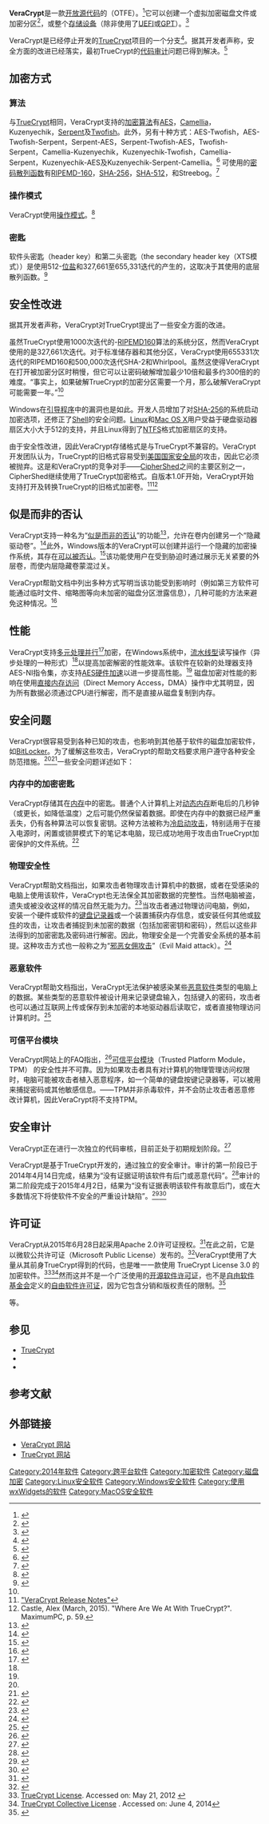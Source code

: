 {{noteTA
|G1 = IT
}}
{{Infobox software
| logo                   = VeraCrypt Logo.svg
| screenshot             = VeraCrypt screenshot.png
| caption                = VeraCrypt 1.17 （[[Windows|Windows]]平台）
| developer              = IDRIX (位於法國[[巴黎|巴黎]])<ref>{{cite web |title=Contact Us - IDRIX |url=https://www.idrix.fr/Root/mos/Contact_Us/Itemid,3/ |accessdate=16 November 2016 |archive-date=2022-04-19 |archive-url=https://web.archive.org/web/20220419184308/https://www.idrix.fr/Root/mos/Contact_Us/Itemid,3 }}</ref><!--<ref>{{cite web| title=Codeplex user page |date=7 Nov 2016 |url=https://www.codeplex.com/site/users/view/idrassi |accessdate=16 November 2016}}</ref>-->
| released               = {{Start date and age|2013|06|22}} <!-- <ref name="version-history"/> -->
| status                 = 活躍
| programming language   = [[C语言|C]]，[[C++|C++]]，[[汇编语言|汇编语言]]
| operating system       = {{plainlist|
* [[Windows_XP|Windows XP]]及更高版本
* [[Windows_Server_2003|Windows Server 2003]]–[[Windows_Server_2012|2012]]
* [[Mac_OS_X_Lion|macOS 10.7]]及更高版本
* [[Linux|Linux]]
* [[FreeBSD|FreeBSD]] }}
| language count         = 37
| language footnote      = <ref>{{cite web |url=https://veracrypt.codeplex.com/downloads/get/1382125 |title=VeraCrypt 1.0f Bundle (All files and their signatures) |publisher=IDRIX |date= |accessdate=2015-01-04 |archive-date=2015-06-03 |archive-url=https://web.archive.org/web/20150603201317/https://veracrypt.codeplex.com/downloads/get/1382125 }}</ref>
| size                   = 
| genre                  = {{link-en|硬盘加密软件|Disk encryption software}}
| license                = [[Apache_License_2.0|Apache License 2.0]] 但受限于 [[TrueCrypt|TrueCrypt License version 3.0]]<ref>{{cite web | title =VeraCrypt License | accessdate =2016-01-28 | url =https://veracrypt.codeplex.com/wikipage?title=VeraCrypt%20License | archive-date =2016-02-05 | archive-url =https://web.archive.org/web/20160205161022/https://veracrypt.codeplex.com/wikipage?title=VeraCrypt%20License }}</ref>
| website                = {{url|https://www.veracrypt.fr}}
}}

'''VeraCrypt'''是一款[[开放源代码|开放源代码]]的{{link-en|即时加密软件|on-the-fly encryption}}（OTFE）。<ref name="VeraCrypt Official Site">{{Cite web |url=https://veracrypt.codeplex.com/ |title="VeraCrypt Official Site" |access-date=2015-10-24 |archive-date=2021-03-30 |archive-url=https://web.archive.org/web/20210330110539/https://archive.codeplex.com/?p=veracrypt }}</ref>它可以创建一个虚拟加密磁盘文件或加密分区<ref name="VeraCrypt Volume">{{cite web | url=https://veracrypt.codeplex.com/wikipage?title=VeraCrypt%20Volume | title=VeraCrypt Volume | work=VeraCrypt Official Website | accessdate=February 16, 2015 | archive-date=2017-10-10 | archive-url=https://web.archive.org/web/20171010005347/https://veracrypt.codeplex.com/wikipage?title=VeraCrypt%20Volume }}</ref>，或{{link-en|预引导认证|Pre-boot authentication}}整个[[存储设备|存储设备]]（除非使用了[[UEFI|UEFI]]或[[GUID磁碟分割表|GPT]]）。<ref name="OS Supported for System Encryption">{{cite web | url=https://veracrypt.codeplex.com/wikipage?title=Supported%20Systems%20for%20System%20Encryption | title=Operating Systems Supported for System Encryption | work=VeraCrypt Official Website | accessdate=February 16, 2015 | archive-date=2017-10-10 | archive-url=https://web.archive.org/web/20171010010052/https://veracrypt.codeplex.com/wikipage?title=Supported%20Systems%20for%20System%20Encryption }}</ref>

VeraCrypt是已经停止开发的[[TrueCrypt|TrueCrypt]]项目的一个分支<ref name="VeraCrypt a Worthy TrueCrypt Alternative">{{cite web | url=http://www.esecurityplanet.com/open-source-security/veracrypt-a-worthy-truecrypt-alternative.html | title=VeraCrypt a Worthy TrueCrypt Alternative | publisher=Quinstreet Enterprise | work=eSecurity Planet | date=October 13, 2014 | accessdate=February 16, 2015 | author=Rubens, Paul | archive-date=2018-01-04 | archive-url=https://web.archive.org/web/20180104195743/http://www.esecurityplanet.com/open-source-security/veracrypt-a-worthy-truecrypt-alternative.html | dead-url=no }}</ref>。据其开发者声称，安全方面的改进已经落实，最初TrueCrypt的[[代码审计|代码审计]]问题已得到解决。<ref>{{cite web | url=http://lifehacker.com/five-best-file-encryption-tools-5677725 | title=Five Best File Encryption Tools | publisher=Gawker Media | work=Lifehacker | date=February 8, 2015 | accessdate=February 16, 2015 | author=Henry, Alan | archive-date=2022-04-23 | archive-url=https://web.archive.org/web/20220423082936/https://lifehacker.com/five-best-file-encryption-tools-5677725 }}</ref>

== 加密方式 ==

=== 算法 ===
与[[TrueCrypt|TrueCrypt]]相同，VeraCrypt支持的[[加密算法|加密算法]]有[[高级加密标准|AES]]，[[Camellia|Camellia]]，Kuzenyechik，[[Serpent|Serpent]]及[[Twofish|Twofish]]。此外，另有十种{{link-en|多重加密|Multiple encryption}}方式：AES-Twofish，AES-Twofish-Serpent，Serpent-AES，Serpent-Twofish-AES，Twofish-Serpent，Camellia-Kuzenyechik，Kuzenyechik-Twofish，Camellia-Serpent，Kuzenyechik-AES及Kuzenyechik-Serpent-Camellia。<ref>{{cite web | title =Encryption Algorithms | work =VeraCrypt Documentation | publisher =IDRIX | date =2015-01-04 | url =https://veracrypt.codeplex.com/wikipage?title=Encryption%20Algorithms | accessdate =2015-01-04 | archive-date =2015-01-05 | archive-url =https://web.archive.org/web/20150105030644/https://veracrypt.codeplex.com/wikipage?title=Encryption%20Algorithms }}</ref> 可使用的[[密碼雜湊函數|密码散列函数]]有[[RIPEMD-160|RIPEMD-160]]，[[SHA-256|SHA-256]]，[[SHA-512|SHA-512]]，{{link-en|Whirlpool（加密算法）|Whirlpool (cryptography)|Whirlpool}}和Streebog。<ref>{{cite web | title =Hash Algorithms | work =VeraCrypt Documentation | publisher =IDRIX | date = | url =https://veracrypt.codeplex.com/wikipage?title=Hash%20Algorithms | accessdate =2015-01-04 | archive-date =2015-01-05 | archive-url =https://web.archive.org/web/20150105030517/https://veracrypt.codeplex.com/wikipage?title=Hash%20Algorithms }}</ref>

=== 操作模式 ===
VeraCrypt使用{{link-en|XTS|Disk_encryption_theory#XEX-based_tweaked-codebook_mode_with_ciphertext_stealing_.28XTS.29}}[[块密码的工作模式|操作模式]]。<ref name=modes>{{cite web | title =Modes of Operation | work =VeraCrypt Documentation | publisher =IDRIX | date =2015-01-04 | url =https://veracrypt.codeplex.com/wikipage?title=Modes%20of%20Operation | accessdate =2015-01-04 | archive-date =2015-01-05 | archive-url =https://web.archive.org/web/20150105024304/https://veracrypt.codeplex.com/wikipage?title=Modes%20of%20Operation }}</ref>

=== 密匙===
软件头密匙（header key）和第二头密匙（the secondary header key（XTS模式））是使用512-[[bit|位]][[盐_(密码学)|盐]]和327,661至655,331迭代的{{link-en|PBKDF2|PBKDF2}}产生的，这取决于其使用的底层散列函数。<ref>{{cite web | title =Header Key Derivation, Salt, and Iteration Count | work =VeraCrypt Documentation | publisher =IDRIX | date =2015-01-04 | url =https://veracrypt.codeplex.com/wikipage?title=Header%20Key%20Derivation | accessdate =2015-01-04 | archive-date =2015-01-05 | archive-url =https://web.archive.org/web/20150105033629/https://veracrypt.codeplex.com/wikipage?title=Header%20Key%20Derivation }}</ref>

== 安全性改进 ==
据其开发者声称，VeraCrypt对TrueCrypt提出了一些安全方面的改进。

虽然TrueCrypt使用1000次迭代的{{link-en|PBKDF2|PBKDF2}}-[[RIPEMD160|RIPEMD160]]算法的系统分区，然而VeraCrypt使用的是327,661次迭代。对于标准储存器和其他分区，VeraCrypt使用655331次迭代的RIPEMD160和500,000次迭代SHA-2和Whirlpool。虽然这使得VeraCrypt在打开被加密分区时稍慢，但它可以让密码破解增加最少10倍和最多约300倍的的难度。“事实上，如果破解TrueCrypt的加密分区需要一个月，那么破解VeraCrypt可能需要一年。”<ref name="VeraCrypt a Worthy TrueCrypt Alternative" />

Windows在[[引导程序|引导程序]]中的漏洞也是如此。开发人员增加了对[[SHA-256|SHA-256]]的系统启动加密选项，还修正了[[Shell|Shell]]的安全问题。[[Linux|Linux]]和[[OS_X|Mac OS X]]用户受益于硬盘驱动器扇区大小大于512的支持，并且Linux得到了[[NTFS|NTFS]]格式加密扇区的支持。

由于安全性改进，因此VeraCrypt存储格式是与TrueCrypt不兼容的。VeraCrypt开发团队认为，TrueCrypt的旧格式容易受到[[美国国家安全局|美国国家安全局]]的攻击，因此它必须被抛弃。这是和VeraCrypt的竞争对手——[[CipherShed|CipherShed]]之间的主要区别之一，CipherShed继续使用了TrueCrypt加密格式。自版本1.0F开始，VeraCrypt开始支持打开及转换TrueCrypt的旧格式加密卷。<ref name="VeraCrypt Release Notes">[https:/acrypt.codeplex.com/wikipage?title=Release%20Notes "VeraCrypt Release Notes"]</ref><ref>Castle, Alex (March, 2015). "Where Are We At With TrueCrypt?". MaximumPC, p. 59.</ref>

== 似是而非的否认 ==
VeraCrypt支持一种名为“[[似是而非的否认|似是而非的否认]]”的功能<ref name=deniability>{{cite web | title =Plausible Deniability | work =VeraCrypt Documentation | publisher =IDRIX | date =2015-01-04 | url =https://veracrypt.codeplex.com/wikipage?title=Plausible%20Deniability | accessdate =2015-01-04 | archive-date =2016-01-11 | archive-url =https://web.archive.org/web/20160111120053/https://veracrypt.codeplex.com/wikipage?title=Plausible%20Deniability }}</ref>，允许在卷内创建另一个“隐藏驱动卷”。<ref>{{cite web | title =Hidden Volume | work =VeraCrypt Documentation | publisher =IDRIX | date = | url =https://veracrypt.codeplex.com/wikipage?title=Hidden%20Volume | accessdate =2015-01-04 | archive-date =2015-12-22 | archive-url =https://web.archive.org/web/20151222152103/https://veracrypt.codeplex.com/wikipage?title=Hidden%20Volume }}</ref>此外，Windows版本的VeraCrypt可以创建并运行一个隐藏的加密操作系统，其存在[[可否认式加密|可以被否认]]。<ref name=hiddenOS>{{cite web | title =Hidden Operating System | work =VeraCrypt Documentation | publisher =IDRIX | date =2014-01-04 | url =https://veracrypt.codeplex.com/wikipage?title=VeraCrypt%20Hidden%20Operating%20System | accessdate =2015-01-04 | archive-date =2015-12-22 | archive-url =https://web.archive.org/web/20151222101623/https://veracrypt.codeplex.com/wikipage?title=VeraCrypt%20Hidden%20Operating%20System }}</ref>该功能使用户在受到胁迫时通过展示无关紧要的外层卷，而使内层隐藏卷蒙混过关。

VeraCrypt帮助文档中列出多种方式写明当该功能受到影响时（例如第三方软件可能通过临时文件、缩略图等向未加密的磁盘分区泄露信息），几种可能的方法来避免这种情况。<ref name="IDRIX">{{cite web | title =Security Requirements and Precautions Pertaining to Hidden Volumes | work =VeraCrypt Documentation | publisher =IDRIX | date =2015-01-04 | url =https://veracrypt.codeplex.com/wikipage?title=Security%20Requirements%20for%20Hidden%20Volumes | accessdate =2015-01-04 | archive-date =2015-12-22 | archive-url =https://web.archive.org/web/20151222082826/https://veracrypt.codeplex.com/wikipage?title=Security%20Requirements%20for%20Hidden%20Volumes }}</ref>

== 性能 ==
VeraCrypt支持[[多元处理|多元处理]][[数据并行|并行]]<ref name=guide-1.0f>{{cite web|title=VeraCrypt User Guide|url=https://veracrypt.codeplex.com/documentation|publisher=IDRIX|date=2015-01-04|edition=1.0f|access-date=2015-10-24|archive-date=2015-12-16|archive-url=https://web.archive.org/web/20151216155649/https://veracrypt.codeplex.com/documentation}}</ref>{{Rp|63}}加密，在Windows系统中，[[流水线_(计算机)|流水线型]]读写操作（异步处理的一种形式）<ref name=guide-1.0f />{{Rp|63}}以提高加密解密的性能效率。该软件在较新的处理器支持AES-NI指令集，亦支持[[AES指令集|AES硬件加速]]以进一步提高性能。<ref name=guide-1.0f />{{Rp|64}} 磁盘加密对性能的影响在使用[[直接存储器访问|直接内存访问]]（Direct Memory Access，DMA）操作中尤其明显，因为所有数据必须通过CPU进行解密，而不是直接从磁盘复制到内存。

== 安全问题 ==

VeraCrypt很容易受到各种已知的攻击，也影响到其他基于软件的磁盘加密软件，如[[BitLocker|BitLocker]]。为了缓解这些攻击，VeraCrypt的帮助文档要求用户遵守各种安全防范措施。<ref name="IDRIX"/><ref name="Security Requirements and Precautions">{{cite web | url=https://veracrypt.codeplex.com/wikipage?title=Security%20Requirements%20and%20Precautions | title=Security Requirements and Precautions | publisher=IDRIX | work=VeraCrypt Documentation | accessdate=February 16, 2015 | archive-date=2015-01-05 | archive-url=https://web.archive.org/web/20150105052420/https://veracrypt.codeplex.com/wikipage?title=Security%20Requirements%20and%20Precautions }}</ref>一些安全问题详述如下：

=== 内存中的加密密匙 ===
VeraCrypt存储其在[[随机存取存储器|内存]]中的密匙。普通个人计算机上对[[动态随机存取存储器|动态内存]]断电后的几秒钟（或更长，如降低温度）之后可能仍然保留着数据。即使在内存中的数据已经严重丢失，仍有各种算法可以恢复密钥。这种方法被称为[[冷启动攻击|冷启动攻击]]，特别适用于在接入电源时，闲置或锁屏模式下的笔记本电脑，现已成功地用于攻击由TrueCrypt加密保护的文件系统。<ref>{{cite web |url=http://www.usenix.org/event/sec08/tech/full_papers/halderman/halderman_html/ |title=Lest We Remember: Cold Boot Attacks on Encryption Keys |author=Alex Halderman |display-authors=etal |access-date=2015-10-24 |archive-date=2011-06-07 |archive-url=https://web.archive.org/web/20110607230429/http://www.usenix.org/event/sec08/tech/full_papers/halderman/halderman_html/ }}</ref>

=== 物理安全性 ===
VeraCrypt帮助文档指出，如果攻击者物理攻击计算机中的数据，或者在受感染的电脑上使用该软件，VeraCrypt也无法保全其加密数据的完整性。当然电脑被盗，遗失或被没收这样的情况自然无能为力。<ref>{{cite web | title =Physical Security | work =VeraCrypt Documentation | publisher =IDRIX | date =2015-01-04 | url =https://veracrypt.codeplex.com/wikipage?title=Physical%20Security | accessdate =2015-01-04 | archive-date =2015-12-22 | archive-url =https://web.archive.org/web/20151222085734/https://veracrypt.codeplex.com/wikipage?title=Physical%20Security }}</ref>当攻击者通过物理访问电脑，例如，安装一个硬件或软件的[[键盘监听|键盘记录器]]或一个{{link-en|总线主控|Bus mastering}}装置捕获内存信息，或安装任何其他{{link-en|恶意硬件|Hardware Trojan}}或[[恶意软件|软件]]的攻击，让攻击者捕捉到未加密的数据（包括加密密钥和密码），然后以这些非法得到的加密密匙及密码进行解密。因此，物理安全是一个完善安全系统的基本前提。这种攻击方式也一般称之为“[[邪恶女佣攻击|邪恶女佣攻击]]”（Evil Maid attack）。<ref>{{cite web | last =Schneier | first =Bruce | authorlink =Bruce Schneier | title ="Evil Maid" Attacks on Encrypted Hard Drives | work = | publisher =Schneier on Security | date =2009-10-23 | url =https://www.schneier.com/blog/archives/2009/10/evil_maid_attac.html | accessdate =2014-05-24 | archiveurl =https://web.archive.org/web/20220429165411/https://www.schneier.com/blog/archives/2009/10/evil_maid_attac.html | archivedate =2022-04-29 }}</ref>

=== 恶意软件 ===
VeraCrypt帮助文档指出，VeraCrypt无法保护被感染某些[[恶意软件|恶意软件]]类型的电脑上的数据。某些类型的恶意软件被设计用来记录键盘输入，包括键入的密码，攻击者也可以通过互联网上传或保存到未加密的本地驱动器后读取它，或者直接物理访问计算机时。<ref>{{cite web | title =Malware | work =VeraCrypt Documentation | publisher =IDRIX | date =2015-01-04 | url =https://veracrypt.codeplex.com/wikipage?title=Malware | accessdate =2015-01-04 | archive-date =2016-07-30 | archive-url =https://web.archive.org/web/20160730230544/https://veracrypt.codeplex.com/wikipage?title=Malware }}</ref>

=== 可信平台模块 ===
VeraCrypt网站上的FAQ指出，<ref>{{cite web | url=https://veracrypt.codeplex.com/wikipage?title=FAQ | title=FAQ | accessdate=2015-01-04 | archive-date=2015-12-16 | archive-url=https://web.archive.org/web/20151216155651/https://veracrypt.codeplex.com/wikipage?title=FAQ }}</ref>[[可信平台模块|可信平台模块]]（Trusted Platform Module，TPM） 的安全性并不可靠。因为如果攻击者具有对计算机的物理管理访问权限时，电脑可能被攻击者植入恶意程序，如一个简单的键盘按键记录器等，可以被用来捕捉密码或其他敏感信息。——TPM并非杀毒软件，并不会防止攻击者恶意修改计算机，因此VeraCrypt将不支持TPM。

== 安全审计 ==
VeraCrypt正在进行一次独立的代码审核，目前正处于初期规划阶段。<ref name="Veracrypt Security audit">{{cite web | url=https://veracrypt.codeplex.com/discussions/576521 | title=Security audit | date=December 31, 2014 | accessdate=February 22, 2015 | author=Idrassi, Mounir | archive-date=2015-08-05 | archive-url=https://web.archive.org/web/20150805044500/http://veracrypt.codeplex.com/discussions/576521 }}</ref>

VeraCrypt是基于TrueCrypt开发的，通过独立的安全审计。审计的第一阶段已于2014年4月14日完成，结果为“没有证据证明该软件有后门或恶意代码”。<ref>{{Citation | last =Farivar | first =Cyrus | title =TrueCrypt audit finds "no evidence of backdoors" or malicious code | publisher =Ars Technica | date =2014-04-14 | url =http://arstechnica.com/security/2014/04/truecrypt-audit-finds-no-evidence-of-backdoors-or-malicious-code/ | accessdate =2014-05-24 | archive-date =2014-05-23 | archive-url =https://web.archive.org/web/20140523151242/http://arstechnica.com/security/2014/04/truecrypt-audit-finds-no-evidence-of-backdoors-or-malicious-code/ | dead-url =no }}</ref>审计的第二阶段完成于2015年4月2日，结果为“没有证据表明该软件有故意后门，或在大多数情况下将使软件不安全的严重设计缺陷”。<ref name="Truecrypt report">{{cite web | url=http://blog.cryptographyengineering.com/2015/04/truecrypt-report.html | title=Truecrypt report | work=A Few Thoughts on Cryptographic Engineering | date=April 2, 2015 | accessdate=April 4, 2015 | author=Green, Matthew | archive-date=2015-04-05 | archive-url=https://web.archive.org/web/20150405015731/http://blog.cryptographyengineering.com/2015/04/truecrypt-report.html | dead-url=no }}</ref><ref name="Truecrypt Phase Two Audit Announced">{{cite web | url=https://cryptoservices.github.io/fde/2015/02/18/truecrypt-phase-two.html | title=Truecrypt Phase Two Audit Announced | publisher=NCC Group | work=Cryptography Services | date=February 18, 2015 | accessdate=February 22, 2015 | archive-date=2022-05-09 | archive-url=https://web.archive.org/web/20220509065352/https://cryptoservices.github.io/fde/2015/02/18/truecrypt-phase-two.html }}</ref>

== 许可证 ==

VeraCrypt从2015年6月28日起采用Apache 2.0许可证授权。<ref>{{cite web | title =Apache License 2.0 (Apache) | accessdate =2015-07-01 | url =https://veracrypt.codeplex.com/license | archive-date =2015-07-09 | archive-url =https://web.archive.org/web/20150709234209/https://veracrypt.codeplex.com/license }}</ref>在此之前，它是以微软公共许可证（Microsoft Public License）发布的。<ref>{{cite web | title =Microsoft Public License (Ms-PL) | accessdate =2015-07-01 | url =https://veracrypt.codeplex.com/license?LicenseHistoryId=120858 | archive-date =2016-02-05 | archive-url =https://web.archive.org/web/20160205021210/https://veracrypt.codeplex.com/license?LicenseHistoryId=120858 }}</ref>VeraCrypt使用了大量从其前身TrueCrypt得到的代码，也是唯一一款使用 TrueCrypt License 3.0 的加密软件。<ref name=license>[http://www.truecrypt.org/legal/license TrueCrypt License]. Accessed on: May 21, 2012 {{Webarchive|url=https://archive.is/20120530131309/http://www.truecrypt.org/legal/license |date=2012年5月30日 }}</ref><ref name=license2>[https://www.ohloh.net/licenses/TrueCrypt_Collective_License TrueCrypt Collective License] {{Wayback|url=https://www.ohloh.net/licenses/TrueCrypt_Collective_License |date=20140606233959 }}. Accessed on: June 4, 2014</ref>然而这并不是一个广泛使用的[[开源软件许可证|开源软件许可证]]，也不是[[自由软件基金会|自由软件基金会]]定义的[[自由软件许可证|自由软件许可证]]，因为它包含分销和版权责任的限制。<ref name=Phipps>{{Citation| author = Simon Phipps| title = TrueCrypt or false? Would-be open source project must clean up its act| publisher = {{link-en|InfoWorld|InfoWorld}}| date = 2013-11-15| url = http://www.infoworld.com/d/open-source-software/truecrypt-or-false-would-be-open-source-project-must-clean-its-act-230862| accessdate = 2014-05-20| archive-date = 2014-09-14| archive-url = https://web.archive.org/web/20140914201040/http://www.infoworld.com/d/open-source-software/truecrypt-or-false-would-be-open-source-project-must-clean-its-act-230862}}</ref>

等。

== 参见 ==
* [[TrueCrypt|TrueCrypt]]
* {{link-en|硬盘加密软件|Disk encryption software}}
* {{link-en|硬盘加密软件比较|Comparison of disk encryption software}}

== 参考文献 ==
{{reflist|colwidth=30em}}

== 外部链接 ==
{{Commons category}}
* [https://www.veracrypt.fr VeraCrypt 网站]{{Wayback|url=https://www.veracrypt.fr/ |date=20170904215551 }}
* [http://truecrypt.sourceforge.net/ TrueCrypt 网站]

[[Category:2014年软件|Category:2014年软件]]
[[Category:跨平台软件|Category:跨平台软件]]
[[Category:加密软件|Category:加密软件]]
[[Category:磁盘加密|Category:磁盘加密]]
[[Category:Linux安全软件|Category:Linux安全软件]]
[[Category:Windows安全软件|Category:Windows安全软件]]
[[Category:使用wxWidgets的软件|Category:使用wxWidgets的软件]]
[[Category:MacOS安全软件|Category:MacOS安全软件]]

{{加密软件}}